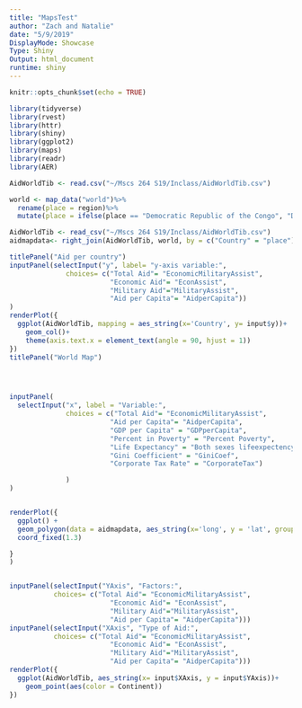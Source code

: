 ```yaml
---
title: "MapsTest"
author: "Zach and Natalie"
date: "5/9/2019"
DisplayMode: Showcase
Type: Shiny
Output: html_document
runtime: shiny
---
```


```r
knitr::opts_chunk$set(echo = TRUE)
```

```r
library(tidyverse)
library(rvest)
library(httr)
library(shiny)
library(ggplot2)
library(maps)
library(readr)
library(AER)
```

```r
AidWorldTib <- read.csv("~/Mscs 264 S19/Inclass/AidWorldTib.csv")

world <- map_data("world")%>% 
  rename(place = region)%>%
  mutate(place = ifelse(place == "Democratic Republic of the Congo", "DRC", place))

AidWorldTib <- read_csv("~/Mscs 264 S19/Inclass/AidWorldTib.csv")
aidmapdata<- right_join(AidWorldTib, world, by = c("Country" = "place"))


```

```r
titlePanel("Aid per country")
inputPanel(selectInput("y", label= "y-axis variable:",
              choices= c("Total Aid"= "EconomicMilitaryAssist",
                         "Economic Aid"= "EconAssist",
                         "Military Aid"="MilitaryAssist",
                         "Aid per Capita"= "AidperCapita"))
)
renderPlot({
  ggplot(AidWorldTib, mapping = aes_string(x='Country', y= input$y))+
    geom_col()+
    theme(axis.text.x = element_text(angle = 90, hjust = 1))
})
titlePanel("World Map")




inputPanel(
  selectInput("x", label = "Variable:",
              choices = c("Total Aid"= "EconomicMilitaryAssist",
                         "Aid per Capita"= "AidperCapita",
                         "GDP per Capita" = "GDPperCapita",
                         "Percent in Poverty" = "Percent Poverty",
                         "Life Expectancy" = "Both sexes lifeexpectency (HALE)",
                         "Gini Coefficient" = "GiniCoef",
                         "Corporate Tax Rate" = "CorporateTax")

              )
)


renderPlot({
  ggplot() + 
  geom_polygon(data = aidmapdata, aes_string(x='long', y = 'lat', group = 'group', fill = input$y)) + 
  coord_fixed(1.3)

}
)


inputPanel(selectInput("YAxis", "Factors:",
           choices= c("Total Aid"= "EconomicMilitaryAssist",
                         "Economic Aid"= "EconAssist",
                         "Military Aid"="MilitaryAssist",
                         "Aid per Capita"= "AidperCapita")))
inputPanel(selectInput("XAxis", "Type of Aid:",
           choices= c("Total Aid"= "EconomicMilitaryAssist",
                         "Economic Aid"= "EconAssist",
                         "Military Aid"="MilitaryAssist",
                         "Aid per Capita"= "AidperCapita")))
renderPlot({
  ggplot(AidWorldTib, aes_string(x= input$XAxis, y = input$YAxis))+
    geom_point(aes(color = Continent))
})
```

